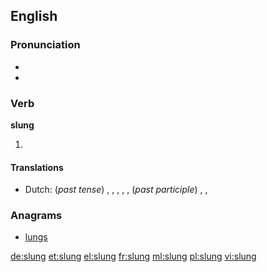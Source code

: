 ==English==

===Pronunciation===
* {{IPA|/ˈslʌɳ/}}
* {{rhymes|ʌŋ}}

===Verb===
'''slung'''

# {{en-past of|sling}}

====Translations====
{{trans-top|simple past tense and past participle of sling}}
* Dutch: (''past tense'') {{t+|nl|slingerde}}, {{t+|nl|slingerden}}, {{t+|nl|wierp}}, {{t+|nl|wierpen}}, {{t+|nl|hing op}}, {{t-|nl|hingen op}} (''past participle'') {{t+|nl|geslingerd}}, {{t+|nl|geworpen}}, {{t+|nl|opgehangen}}
{{trans-mid}}
{{trans-bottom}}

===Anagrams===
* [[lungs#English|lungs]]

[[de:slung]]
[[et:slung]]
[[el:slung]]
[[fr:slung]]
[[ml:slung]]
[[pl:slung]]
[[vi:slung]]